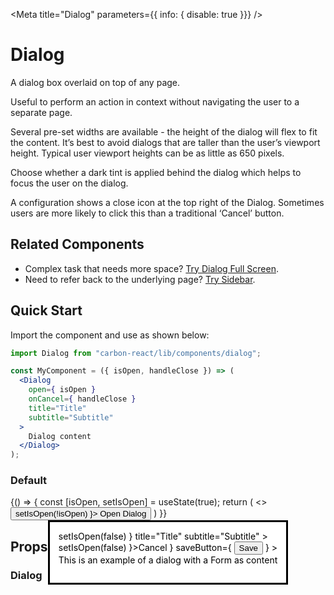 

<Meta
  title="Dialog"
  parameters={{ info: { disable: true }}}
/>

# Dialog
A dialog box overlaid on top of any page.

Useful to perform an action in context without navigating the user to a separate page.

Several pre-set widths are available - the height of the dialog will flex to fit the content. It’s best to avoid dialogs that are taller than the user’s viewport height. Typical user viewport heights can be as little as 650 pixels.

Choose whether a dark tint is applied behind the dialog which helps to focus the user on the dialog.

A configuration shows a close icon at the top right of the Dialog. Sometimes users are more likely to click this than a traditional ‘Cancel’ button.

## Related Components
- Complex task that needs more space? [Try Dialog Full Screen](/?path=/docs/dialog-full-screen--default-story "Dialog Full Screen").
- Need to refer back to the underlying page? [Try Sidebar](/?path=/docs/sidebar--default-story "Sidebar").

## Quick Start

Import the component and use as shown below:

```jsx
import Dialog from "carbon-react/lib/components/dialog";

const MyComponent = ({ isOpen, handleClose }) => (
  <Dialog
    open={ isOpen }
    onCancel={ handleClose }
    title="Title"
    subtitle="Subtitle"
  >
    Dialog content
  </Dialog>
);
```

### Default

<Preview>
  <Story name="default" parameters={{ chromatic: { disable: true }}}>
    {() => {
      const [isOpen, setIsOpen] = useState(true);
      return (
        <>
          <Button onClick={ () => setIsOpen(!isOpen) }>
            Open Dialog
          </Button>
          <Dialog
            open={ isOpen }
            onCancel={ () => setIsOpen(false) }
            title="Title"
            subtitle="Subtitle"
          >
            <Form
              stickyFooter={ true }
              leftSideButtons={ <Button onClick={ () => setIsOpen(false) }>Cancel</Button> }
              saveButton={ <Button buttonType='primary' type='submit'>Save</Button> }
            >
              <div>This is an example of a dialog with a Form as content</div>
              <Textbox label='First Name' />
              <Textbox label='Middle Name' />
              <Textbox label='Surname' />
              <Textbox label='Birth Place' />
              <Textbox label='Favourite Colour' />
              <Textbox label='Address' />
            </Form>
          </Dialog>
        </>
      )
    }}
  </Story>
</Preview>

## Props:

### Dialog

<Props of={Dialog} />
